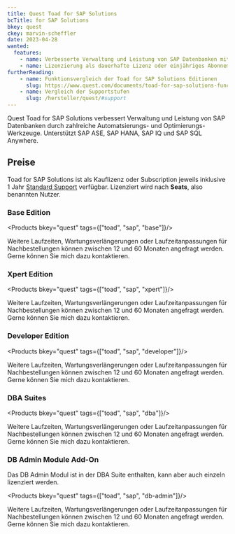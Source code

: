 ```yaml
---
title: Quest Toad for SAP Solutions
bcTitle: for SAP Solutions
bkey: quest
ckey: marvin-scheffler
date: 2023-04-28
wanted:
  features:
    - name: Verbesserte Verwaltung und Leistung von SAP Datenbanken mit zahlreichen Automatsierungs- und Optimierungs-Werkzeugen
    - name: Lizenzierung als dauerhafte Lizenz oder einjähriges Abonnement
furtherReading:
    - name: Funktionsvergleich der Toad for SAP Solutions Editionen
      slug: https://www.quest.com/documents/toad-for-sap-solutions-functional-matrix-datasheet-83778.pdf
    - name: Vergleich der Supportstufen
      slug: /hersteller/quest/#support
---
```




<Intro>

Quest Toad for SAP Solutions verbessert Verwaltung und Leistung von SAP Datenbanken durch zahlreiche Automatsierungs- und Optimierungs-Werkzeuge. Unterstützt SAP ASE, SAP HANA, SAP IQ und SAP SQL Anywhere.

</Intro>

<TOC />



## Preise

Toad for SAP Solutions ist als Kauflizenz oder Subscription jeweils inklusive 1 Jahr [Standard Support](/hersteller/quest/#standard-support) verfügbar. Lizenziert wird nach **Seats**, also benannten Nutzer.

### Base Edition


<Products bkey="quest" tags={["toad", "sap", "base"]}/>

<Info>

Weitere Laufzeiten, Wartungsverlängerungen oder Laufzeitanpassungen für Nachbestellungen können zwischen 12 und 60 Monaten angefragt werden. Gerne können Sie mich dazu kontaktieren.

</Info>

### Xpert Edition


<Products bkey="quest" tags={["toad", "sap", "xpert"]}/>

<Info>

Weitere Laufzeiten, Wartungsverlängerungen oder Laufzeitanpassungen für Nachbestellungen können zwischen 12 und 60 Monaten angefragt werden. Gerne können Sie mich dazu kontaktieren.

</Info>

### Developer Edition


<Products bkey="quest" tags={["toad", "sap", "developer"]}/>

<Info>

Weitere Laufzeiten, Wartungsverlängerungen oder Laufzeitanpassungen für Nachbestellungen können zwischen 12 und 60 Monaten angefragt werden. Gerne können Sie mich dazu kontaktieren.

</Info>

### DBA Suites


<Products bkey="quest" tags={["toad", "sap", "dba"]}/>

<Info>

Weitere Laufzeiten, Wartungsverlängerungen oder Laufzeitanpassungen für Nachbestellungen können zwischen 12 und 60 Monaten angefragt werden. Gerne können Sie mich dazu kontaktieren.

</Info>

### DB Admin Module Add-On

Das DB Admin Modul ist in der DBA Suite enthalten, kann aber auch einzeln lizenziert werden.


<Products bkey="quest" tags={["toad", "sap", "db-admin"]}/>

<Info>

Weitere Laufzeiten, Wartungsverlängerungen oder Laufzeitanpassungen für Nachbestellungen können zwischen 12 und 60 Monaten angefragt werden. Gerne können Sie mich dazu kontaktieren.

</Info>
